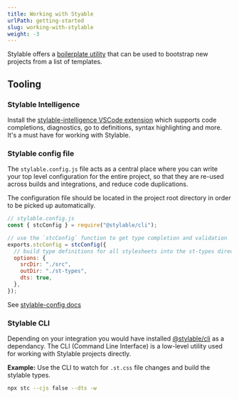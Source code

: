 ```yaml
---
title: Working with Styable
urlPath: getting-started
slug: working-with-stylable
weight: -3
---
```


Stylable offers a [boilerplate utility](https://stylable.io/docs/getting-started/boilerplate) that can be used to bootstrap new projects from a list of templates.

## Tooling

### Stylable Intelligence

Install the [stylable-intelligence VSCode extension](https://marketplace.visualstudio.com/items?itemName=wix.stylable-intelligence) which supports code completions, diagnostics, go to definitions, syntax highlighting and more. It's a must have for working with Stylable.

### Stylable config file

The `stylable.config.js` file acts as a central place where you can write your top level configuration for the entire project, so that they are re-used across builds and integrations, and reduce code duplications.

The configuration file should be located in the project root directory in order to be picked up automatically.

```js
// stylable.config.js
const { stcConfig } = require("@stylable/cli");

// use the `stcConfig` function to get type completion and validation
exports.stcConfig = stcConfig({
  // build type definitions for all stylesheets into the st-types directory
  options: {
    srcDir: "./src",
    outDir: "./st-types",
    dts: true,
  },
});
```

See [stylable-config docs](https://stylable.io/docs/getting-started/stylable-config)

### Stylable CLI

Depending on your integration you would have installed [@stylable/cli](https://stylable.io/docs/getting-started/tooling/cli) as a dependancy. The CLI (Command Line Interface) is a low-level utility used for working with Stylable projects directly.

**Example:** Use the CLI to watch for `.st.css` file changes and build the stylable types.

```bash
npx stc --cjs false --dts -w
```
